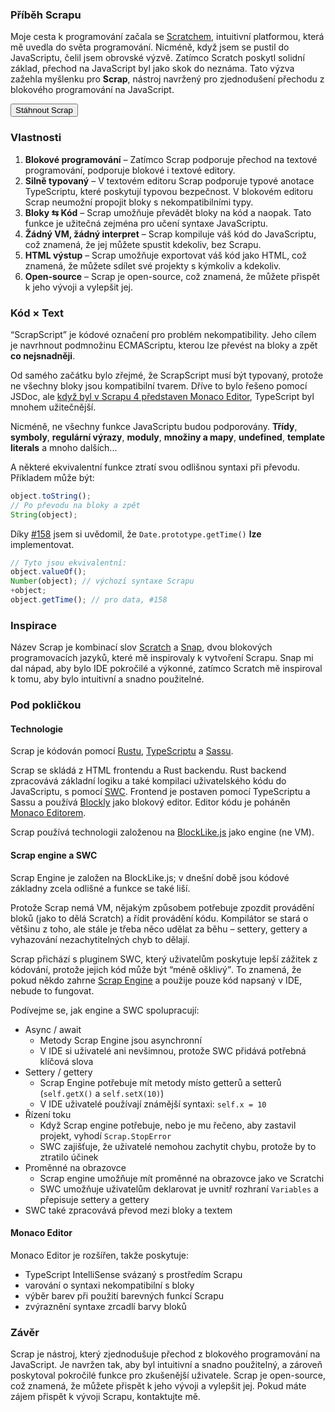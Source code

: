 
### Příběh Scrapu

Moje cesta k programování začala se [Scratchem](https://scratch.mit.edu/), intuitivní platformou, která mě uvedla do
světa programování. Nicméně, když jsem se pustil do JavaScriptu, čelil jsem obrovské výzvě. Zatímco Scratch poskytl
solidní základ, přechod na JavaScript byl jako skok do neznáma. Tato výzva zažehla myšlenku pro **Scrap**, nástroj
navržený pro zjednodušení přechodu z blokového programování na JavaScript.

<Button to="https://scrap.tomaswrobel.dev">Stáhnout Scrap</Button>

### Vlastnosti

1. **Blokové programování** &ndash; Zatímco Scrap podporuje přechod na textové programování, podporuje blokové i textové
   editory.
2. **Silně typovaný** &ndash; V textovém editoru Scrap podporuje typové anotace TypeScriptu, které poskytují typovou
   bezpečnost. V blokovém editoru Scrap neumožní propojit bloky s nekompatibilními typy.
3. **Bloky &#x21c6; Kód** &ndash; Scrap umožňuje převádět bloky na kód a naopak. Tato funkce je užitečná zejména pro
   učení syntaxe JavaScriptu.
4. **Žádný VM, žádný interpret** &ndash; Scrap kompiluje váš kód do JavaScriptu, což znamená, že jej můžete spustit
   kdekoliv, bez Scrapu.
5. **HTML výstup** &ndash; Scrap umožňuje exportovat váš kód jako HTML, což znamená, že můžete sdílet své projekty s
   kýmkoliv a kdekoliv.
6. **Open-source** &ndash; Scrap je open-source, což znamená, že můžete přispět k jeho vývoji a vylepšit jej.

### Kód × Text

<q>ScrapScript</q> je kódové označení pro problém nekompatibility. Jeho cílem je navrhnout podmnožinu ECMAScriptu,
kterou lze převést na bloky a zpět **co nejsnadněji**.

Od samého začátku bylo zřejmé, že ScrapScript musí být typovaný, protože ne všechny bloky jsou kompatibilní tvarem.
Dříve to bylo řešeno pomocí JSDoc, ale
[když byl v Scrapu 4 představen Monaco Editor](https://github.com/tomaswrobel/scrap/releases/tag/v4.0.0), TypeScript byl
mnohem užitečnější.

Nicméně, ne všechny funkce JavaScriptu budou podporovány. **Třídy**, **symboly**, **regulární výrazy**, **moduly**,
**množiny a mapy**, **undefined**, **template literals** a mnoho dalších...

A některé ekvivalentní funkce ztratí svou odlišnou syntaxi při převodu. Příkladem může být:

```js
object.toString();
// Po převodu na bloky a zpět
String(object);
```

Díky [#158](https://github.com/tomaswrobel/scrap/issues/158) jsem si uvědomil, že `Date.prototype.getTime()` **lze**
implementovat.

```js
// Tyto jsou ekvivalentní:
object.valueOf();
Number(object); // výchozí syntaxe Scrapu
+object;
object.getTime(); // pro data, #158
```

### Inspirace

Název Scrap je kombinací slov [Scratch](https://scratch.mit.edu/) a [Snap](https://snap.berkeley.edu/), dvou blokových
programovacích jazyků, které mě inspirovaly k vytvoření Scrapu. Snap mi dal nápad, aby bylo IDE pokročilé a výkonné,
zatímco Scratch mě inspiroval k tomu, aby bylo intuitivní a snadno použitelné.

### Pod pokličkou

#### Technologie

Scrap je kódován pomocí [Rustu](https://www.rust-lang.org/), [TypeScriptu](https://www.typescriptlang.org/) a
[Sassu](https://sass-lang.com/).

Scrap se skládá z HTML frontendu a Rust backendu. Rust backend zpracovává základní logiku a také kompilaci uživatelského
kódu do JavaScriptu, s pomocí [SWC](https://swc.rs/). Frontend je postaven pomocí TypeScriptu a Sassu a používá
[Blockly](https://developers.google.com/blockly) jako blokový editor. Editor kódu je poháněn
[Monaco Editorem](https://microsoft.github.io/monaco-editor/).

Scrap používá technologii založenou na [BlockLike.js](https://blocklike.org) jako engine (ne VM).

#### Scrap engine a SWC

Scrap Engine je založen na BlockLike.js; v dnešní době jsou kódové základny zcela odlišné a funkce se také liší.

Protože Scrap nemá VM, nějakým způsobem potřebuje zpozdit provádění bloků (jako to dělá Scratch) a řídit provádění kódu.
Kompilátor se stará o většinu z toho, ale stále je třeba něco udělat za běhu – settery, gettery a vyhazování
nezachytitelných chyb to dělají.

Scrap přichází s pluginem SWC, který uživatelům poskytuje lepší zážitek z kódování, protože jejich kód může být <q>méně
ošklivý</q>. To znamená, že pokud někdo zahrne [Scrap Engine](https://npmjs.com/package/scrap-engine) a použije pouze
kód napsaný v IDE, nebude to fungovat.

Podívejme se, jak engine a SWC spolupracují:

- Async / await
    - Metody Scrap Engine jsou asynchronní
    - V IDE si uživatelé ani nevšimnou, protože SWC přidává potřebná klíčová slova
- Settery / gettery
    - Scrap Engine potřebuje mít metody místo getterů a setterů (`self.getX()` a `self.setX(10)`)
    - V IDE uživatelé používají známější syntaxi: `self.x = 10`
- Řízení toku
    - Když Scrap engine potřebuje, nebo je mu řečeno, aby zastavil projekt, vyhodí `Scrap.StopError`
    - SWC zajišťuje, že uživatelé nemohou zachytit chybu, protože by to ztratilo účinek
- Proměnné na obrazovce
    - Scrap engine umožňuje mít proměnné na obrazovce jako ve Scratchi
    - SWC umožňuje uživatelům deklarovat je uvnitř rozhraní `Variables` a přepisuje settery a gettery
- SWC také zpracovává převod mezi bloky a textem

#### Monaco Editor

Monaco Editor je rozšířen, takže poskytuje:

- TypeScript IntelliSense svázaný s prostředím Scrapu
- varování o syntaxi nekompatibilní s bloky
- výběr barev při použití barevných funkcí Scrapu
- zvýraznění syntaxe zrcadlí barvy bloků

### Závěr

Scrap je nástroj, který zjednodušuje přechod z blokového programování na JavaScript. Je navržen tak, aby byl intuitivní
a snadno použitelný, a zároveň poskytoval pokročilé funkce pro zkušenější uživatele. Scrap je open-source, což znamená,
že můžete přispět k jeho vývoji a vylepšit jej. Pokud máte zájem přispět k vývoji Scrapu, kontaktujte mě.
